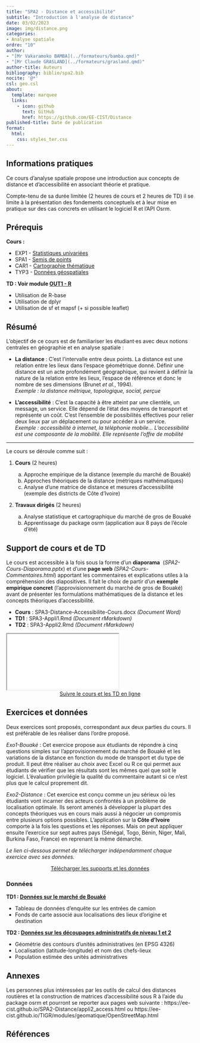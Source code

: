 ```yaml
---
title: "SPA2 - Distance et accessibilité"
subtitle: "Introduction à l'analyse de distance"
date: 03/02/2023
image: img/distance.png
categories: 
- Analyse spatiale
ordre: "10" 
author: 
- "[Mr Vakaramoko BAMBA](../formateurs/bamba.qmd)"
- "[Mr Claude GRASLAND](../formateurs/grasland.qmd)"
author-title: Auteurs
bibliography: biblio/spa2.bib
nocite: '@*'
csl: geo.csl
about:
  template: marquee
  links:
    - icon: github
      text: GitHub
      href: https://github.com/EE-CIST/Distance
published-title: Date de publication 
format:
  html: 
    css: styles_ter.css
---
```


## <i class="bi bi-info-circle"></i> Informations pratiques

Ce cours d'analyse spatiale propose une introduction aux concepts de distance et d'accessibilité en associant théorie et pratique.

Compte-tenu de sa durée limitée (2 heures de cours et 2 heures de TD) il se limite à la présentation des fondements conceptuels et à leur mise en pratique sur des cas concrets en utilisant le logiciel R et l'API Osrm.

## <i class="bi bi-ui-checks-grid"></i> Prérequis

**Cours :**

-   EXP1 - [Statistiques univariées](exp1_uni.qmd)
-   SPA1 - [Semis de points](spa1_sem.qmd)
-   CAR1 - [Cartographie thématique](cart1-2_the.qmd)
-   TYP3 - [Données géospatiales](typ3_ig.qmd)

**TD : Voir module [OUT1 - R](out1_r.qmd)**

-   Utilisation de R-base
-   Utilisation de dplyr
-   Utilisation de sf et mapsf (+ si possible leaflet)

## <i class="bi bi-bookmark"></i> Résumé

L'objectif de ce cours est de familiariser les étudiant·es avec deux notions centrales en géographie et en analyse spatiale :

-   **La distance** : C'est l'intervalle entre deux points. La distance est une relation entre les lieux dans l'espace géométrique donné. Définir une distance est un acte profondément géographique, qui revient à définir la nature de la relation entre les lieux, l'espace de référence et donc le nombre de ses dimensions (Brunet *et al.*, 1994).\
    *Exemple : la distance métrique, topologique, social, perçue*

-   **L'accessibilité** : C'est la capacité à être atteint par une clientèle, un message, un service. Elle dépend de l'état des moyens de transport et représente un coût. C'est l'ensemble de possibilités effectives pour relier deux lieux par un déplacement ou pour accéder à un service.\
    *Exemple : accessibilité à internet, la téléphonie mobile... L'accessibilité est une composante de la mobilité. Elle représente l'offre de mobilité*

------------------------------------------------------------------------

Le cours se déroule comme suit :

1.  **Cours** (2 heures)

    a.  Approche empirique de la distance (exemple du marché de Bouaké)
    b.  Approches théoriques de la distance (métriques mathématiques)
    c.  Analyse d'une matrice de distance et mesures d'accessibilité (exemple des districts de Côte d'Ivoire)

2.  **Travaux dirigés** (2 heures)

    a.  Analyse statistique et cartographique du marché de gros de Bouaké
    b.  Apprentissage du package osrm (application aux 8 pays de l'école d'été)

## <i class="bi bi-person-video3"></i> Support de cours et de TD

Le cours est accessible à la fois sous la forme d'un **diaporama**  (*SPA2-Cours-Diaporama.pptx*) et d'une **page web** *(SPA2-Cours-Commentaires.html*) apportant les commentaires et explications utiles à la compréhension des diapositives. Il fait le choix de partir d'un **exemple empirique concret** (l'approvisionnement du marché de gros de Bouaké) avant de présenter les formulations mathématiques de la distance et les concepts théoriques d'accessibilité.

-   **Cours** : SPA3-Distance-Accessibilite-Cours.docx *(Document Word)*
-   **TD1** : SPA3-Appli1.Rmd *(Document rMarkdown)*
-   **TD2** : SPA3-Appli2.Rmd *(Document rMarkdown)*

<!-- Ces supportys sont disponibles ici https://ee-cist.github.io/Distance/ -->



<object class="slide" data="../modules/support/spa2_dist.pdf" type="application/pdf">

<iframe class="slide" src="../modules/support/spa2_dist.pdf">

</iframe>

<!-- ::: {#url} -->

<!-- <i class="bi bi-cloud-arrow-down-fill"></i> [Télécharger</i>]() -->

<!-- ::: -->

</object>



<center><a href="https://ee-cist.github.io/SPA2-Distance/" class="btn btn-info" role="button" aria-disabled="true" target="_blank" rel="noopener noreferrer"><i class="bi bi-eye"></i> Suivre le cours et les TD en ligne </a></center>

## <i class="bi bi-person-video3"></i> Exercices et données

Deux exercices sont proposés, correspondant aux deux parties du cours. Il est préférable de les réaliser dans l'ordre proposé.

*Exo1-Bouaké* : Cet exercice propose aux étudiants de répondre à cinq questions simples sur l'approvisionnement du marché de Bouaké et les variations de la distance en fonction du mode de transport et du type de produit. Il peut être réaliser au choix avec Excel ou R ce qui permet aux étudiants de vérifier que les résultats sont les mêmes quel que soit le logiciel. L'évaluation privilégie la qualité du commentaire autant si ce n'est plus que le calcul proprement dit.

*Exo2-Distance* : Cet exercice est conçu comme un jeu sérieux où les étudiants vont incarner des acteurs confrontés à un problème de localisation optimale. Ils seront amenés à développer la plupart des concepts théoriques vus en cours mais aussi à négocier un compromis entre plusieurs options possibles. L'application sur la **Côte d'Ivoire** comporte à la fois les questions et les réponses. Mais on peut appliquer ensuite l'exercice sur sept autres pays (Sénégal, Togo, Bénin, Niger, Mali, Burkina Faso, France) en reprenant la même démarche.

<!-- <center><a href="https://ee-cist.github.io/Distance/" class="btn btn-warning" role="button" aria-disabled="true" target="_blank" rel="noopener noreferrer"><i class="bi bi-eye"></i> Consulter </a></center> -->


*Le lien ci-dessous permet de télécharger indépendamment chaque exercice avec ses données.*

<center><a href="https://bit.ly/482f6we" class="btn btn-warning" role="button" aria-disabled="true" target="_blank" rel="noopener noreferrer"><i class="bi bi-cloud-arrow-down"></i> Télécharger les supports et les données </a></center>



### <i class="bi bi-clipboard-data"></i> Données

**TD1 : [Données sur le marché de Bouaké](../donnees/mar_bouake_2013.qmd)**

-   Tableau de données d'enquête sur les entrées de camion
-   Fonds de carte associé aux localisations des lieux d'origine et destination

**TD2 : [Données sur les découpages administratifs de niveau 1 et 2](../donnees/geo_admin_2023)**

-   Géométrie des contours d'unités administratives (en EPSG 4326)
-   Localisation (latitude-longitude) et nom des chefs-lieux
-   Population estimée des unités administratives


## Annexes 

Les personnes plus intéressées par les outils de calcul des distances routières et la construction de matrices d'accessibilité sous R à l'aide du package osrm et pourront se reporter aux pages web suivante :
https://ee-cist.github.io/SPA2-Distance/appli2_access.html
ou
https://ee-cist.github.io/TIGR/modules/geomatique/OpenStreetMap.html


## <i class="bi bi-file-earmark-text"></i> Références

::: {#refs}
:::
